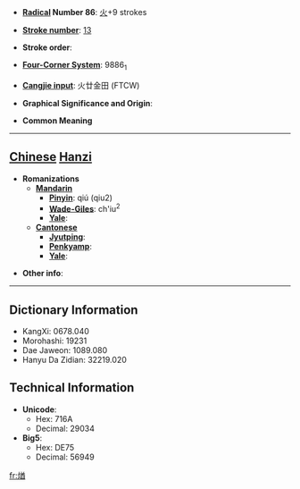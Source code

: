 * '''[[Wiktionary:Chinese radical index| Radical]] Number 86''': [[Wiktionary:Chinese radical index 火|火]]+9 strokes

* '''[[Wiktionary:Chinese total strokes index|Stroke number]]''': [[Wiktionary:Chinese total strokes index 13|13]]

* '''Stroke order''': 

* '''[[Wiktionary:Chinese four corner index|Four-Corner System]]''': 9886<sub>1</sub>

* '''[[Wiktionary:Chinese Cangjie index|Cangjie input]]''': 火廿金田 (FTCW)

* '''Graphical Significance and Origin''': 

* '''Common Meaning'''

----

== [[Chinese]] [[Hanzi]] ==

* '''Romanizations'''
** '''[[Mandarin]]'''
*** '''[[Pinyin]]''': qiú (qiu2)
*** '''[[Wade-Giles]]''': ch'iu<sup>2</sup>
*** '''[[Yale]]''': 
** '''[[Cantonese]]'''
*** '''[[Jyutping]]''':
*** '''[[Penkyamp]]''': 
*** '''[[Yale]]''': 

* '''Other info''': 

----

== Dictionary Information ==

* KangXi: 0678.040
* Morohashi: 19231
* Dae Jaweon: 1089.080
* Hanyu Da Zidian: 32219.020

== Technical Information ==

* '''Unicode''':
** Hex: 716A
** Decimal: 29034
* '''Big5''':
** Hex: DE75
** Decimal: 56949

[[fr:煪]]